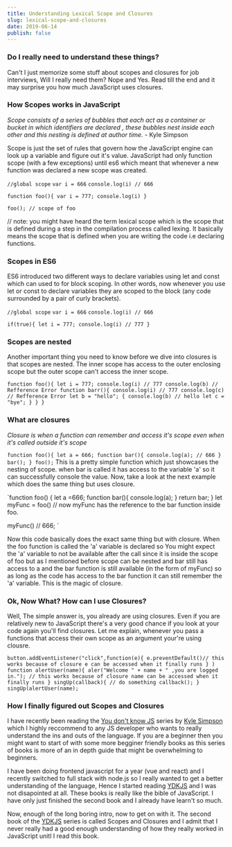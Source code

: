 ```yaml
---
title: Understanding Lexical Scope and Closures
slug: lexical-scope-and-closures
date: 2019-06-14
publish: false
---
```


### Do I really need to understand these things?

Can't I just memorize some stuff about scopes and closures for job interviews, Will I really need them? Nope and Yes. Read till the end and it may surprise you how much JavaScript uses closures.

### How Scopes works in JavaScript

_Scope consists of a series of bubbles that each act as a container or bucket in which identifiers are declared , these bubbles nest inside each other and this nesting is defined at author time._ - Kyle Simpson

Scope is just the set of rules that govern how the JavaScript engine can look up a variable and figure out it's value. JavaScript had only function scope (with a few exceptions) until es6 which meant that whenever a new function was declared a new scope was created.

`//global scope`
`var i = 666`
`console.log(i) // 666`

`function foo(){ var i = 777; console.log(i) }`

`foo(); // scope of foo`

// note: you might have heard the term lexical scope which is the scope that is defined during a step in the compilation process called lexing. It basically means the scope that is defined when you are writing the code i.e declaring functions.

### Scopes in ES6

ES6 introduced two different ways to declare variables using let and const which can used to for block scoping. In other words, now whenever you use let or const to declare variables they are scoped to the block (any code surrounded by a pair of curly brackets).

`//global scope`
`var i = 666`
`console.log(i) // 666`

`if(true){ let i = 777; console.log(i) // 777 }`

### Scopes are nested

Another important thing you need to know before we dive into closures is that scopes are nested. The inner scope has access to the outer enclosing scope but the outer scope can't access the inner scope.

`function foo(){ let i = 777; console.log(i) // 777 console.log(b) // Refference Error function barr(){ console.log(i) // 777 console.log(c) // Refference Error let b = "hello"; { console.log(b) // hello let c = "bye"; } } }`

### What are closures

_Closure is when a function can remember and access it's scope even when it's called outside it's scope_

`function foo(){ let a = 666; function bar(){ console.log(a); // 666 } bar(); } foo();`
This is a pretty simple function which just showcases the nesting of scope. when bar is called it has access to the variable 'a' so it can successfully console the value. Now, take a look at the next example which does the same thing but uses closure.

`function foo() {
let a =666;
function bar(){
console.log(a);
}
return bar;
}
let myFunc = foo() // now myFunc has the reference to the bar function inside foo.

myFunc() // 666;
`

Now this code basically does the exact same thing but with closure. When the foo function is called the 'a' variable is declared so You might expect the 'a' variable to not be available after the call since it is inside the scope of foo but as I mentioned before scope can be nested and bar still has access to a and the bar function is still available (in the form of myFunc) so as long as the code has access to the bar function it can still remember the 'a' variable. This is the magic of closure.

### Ok, Now What? How can I use Closures?

Well, The simple answer is, you already are using closures. Even if you are relatively new to JavaScript there's a very good chance if you look at your code again you'll find closures. Let me explain, whenever you pass a functions that access their own scope as an argument your're using clousre.

`button.addEventListener("click",function(e){ e.preventDefault()// this works because of closure e can be accessed when it finally runs } ) function alertUser(name){ aler("Welcome " + name + " ,you are logged in."); // this works because of closure name can be accessed when it finally runs } singUp(callback){ // do something callback(); } singUp(alertUser(name);`

### How I finally figured out Scopes and Closures

I have recently been reading the [You don't know JS](https://linkto/YDKJS) series by [Kyle Simpson](https://www.twitter.com/@getify) which I highly reccommend to any JS developer who wants to really understand the ins and outs of the language. If you are a beginner then you might want to start of with some more begginer friendly books as this series of books is more of an in depth guide that might be overwhelming to beginners.

I have been doing frontend javascript for a year (vue and react) and I recently switched to full stack with node.js so I really wanted to get a better understanding of the language, Hence I started reading [YDKJS](https://linkto/YDKJS) and I was not disapointed at all. These books is really like the bible of JavaScript. I have only just finished the second book and I already have learn't so much.

Now, enough of the long boring intro, now to get on with it. The second book of the [YDKJS](https://linkto/YDKJS) series is called Scopes and Closures and I admit that I never really had a good enough understanding of how they really worked in JavaScript unitl I read this book.
